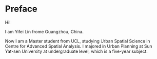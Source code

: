 # Preface {.unnumbered}

Hi!

I am Yifei Lin frome Guangzhou, China.

Now I am a Master student from UCL, studying Urban Spatial Science in Centre for Advanced Spatial Analysis. I majored in Urban Planning at Sun Yat-sen University at undergraduate level, which is a five-year subject.
